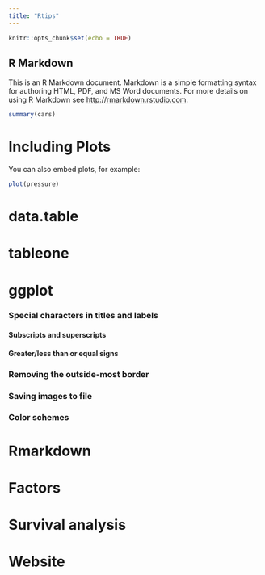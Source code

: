 ```yaml
---
title: "Rtips"
---
```


```r
knitr::opts_chunk$set(echo = TRUE)
```

## R Markdown

This is an R Markdown document. Markdown is a simple formatting syntax for authoring HTML, PDF, and MS Word documents. For more details on using R Markdown see <http://rmarkdown.rstudio.com>.


```r
summary(cars)
```

# Including Plots

You can also embed plots, for example:

```r
plot(pressure)
```

# data.table

# tableone

# ggplot

### Special characters in titles and labels

#### Subscripts and superscripts

#### Greater/less than or equal signs

### Removing the outside-most border

### Saving images to file

### Color schemes

# Rmarkdown

# Factors

# Survival analysis

# Website


